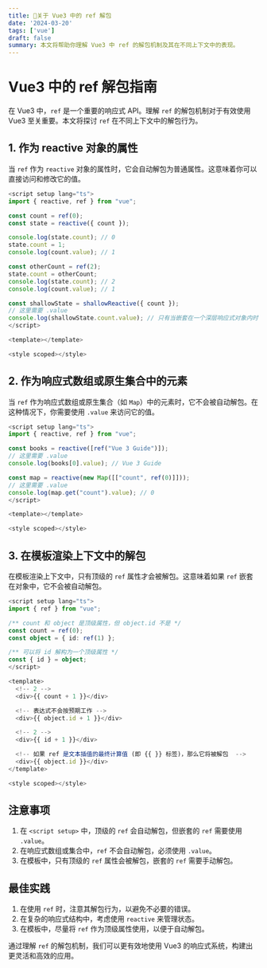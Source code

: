 ```yaml
---
title: 🚀关于 Vue3 中的 ref 解包
date: '2024-03-20'
tags: ['vue']
draft: false
summary: 本文将帮助你理解 Vue3 中 ref 的解包机制及其在不同上下文中的表现。
---
```


# Vue3 中的 ref 解包指南

在 Vue3 中，`ref` 是一个重要的响应式 API。理解 `ref` 的解包机制对于有效使用 Vue3 至关重要。本文将探讨 `ref` 在不同上下文中的解包行为。

## 1. 作为 reactive 对象的属性

当 `ref` 作为 `reactive` 对象的属性时，它会自动解包为普通属性。这意味着你可以直接访问和修改它的值。

```typescript
<script setup lang="ts">
import { reactive, ref } from "vue";

const count = ref(0);
const state = reactive({ count });

console.log(state.count); // 0
state.count = 1;
console.log(count.value); // 1

const otherCount = ref(2);
state.count = otherCount;
console.log(state.count); // 2
console.log(count.value); // 1

const shallowState = shallowReactive({ count });
// 这里需要 .value
console.log(shallowState.count.value); // 只有当嵌套在一个深层响应式对象内时，才会发生 ref 解包
</script>

<template></template>

<style scoped></style>
```

## 2. 作为响应式数组或原生集合中的元素

当 `ref` 作为响应式数组或原生集合（如 `Map`）中的元素时，它不会被自动解包。在这种情况下，你需要使用 `.value` 来访问它的值。

```typescript
<script setup lang="ts">
import { reactive, ref } from "vue";

const books = reactive([ref("Vue 3 Guide")]);
// 这里需要 .value
console.log(books[0].value); // Vue 3 Guide

const map = reactive(new Map([["count", ref(0)]]));
// 这里需要 .value
console.log(map.get("count").value); // 0
</script>

<template></template>

<style scoped></style>
```

## 3. 在模板渲染上下文中的解包

在模板渲染上下文中，只有顶级的 `ref` 属性才会被解包。这意味着如果 `ref` 嵌套在对象中，它不会被自动解包。

```typescript
<script setup lang="ts">
import { ref } from "vue";

/** count 和 object 是顶级属性，但 object.id 不是 */
const count = ref(0);
const object = { id: ref(1) };

/** 可以将 id 解构为一个顶级属性 */
const { id } = object;
</script>

<template>
  <!-- 2 -->
  <div>{{ count + 1 }}</div>

  <!-- 表达式不会按预期工作 -->
  <div>{{ object.id + 1 }}</div>

  <!-- 2 -->
  <div>{{ id + 1 }}</div>

  <!-- 如果 ref 是文本插值的最终计算值 (即 {{ }} 标签)，那么它将被解包  -->
  <div>{{ object.id }}</div>
</template>

<style scoped></style>
```

## 注意事项

1. 在 `<script setup>` 中，顶级的 `ref` 会自动解包，但嵌套的 `ref` 需要使用 `.value`。
2. 在响应式数组或集合中，`ref` 不会自动解包，必须使用 `.value`。
3. 在模板中，只有顶级的 `ref` 属性会被解包，嵌套的 `ref` 需要手动解包。

## 最佳实践

1. 在使用 `ref` 时，注意其解包行为，以避免不必要的错误。
2. 在复杂的响应式结构中，考虑使用 `reactive` 来管理状态。
3. 在模板中，尽量将 `ref` 作为顶级属性使用，以便于自动解包。

通过理解 `ref` 的解包机制，我们可以更有效地使用 Vue3 的响应式系统，构建出更灵活和高效的应用。
